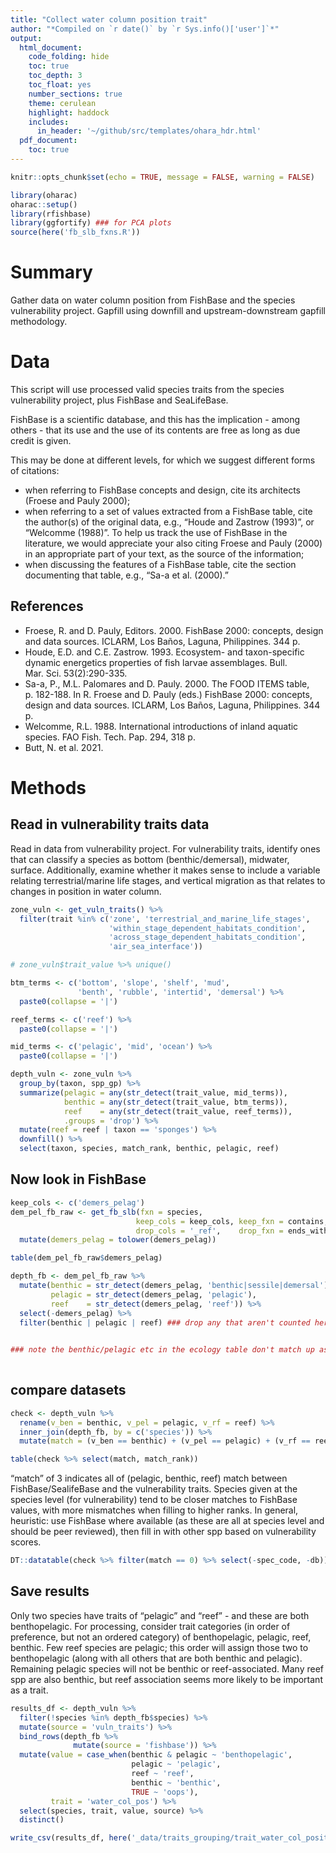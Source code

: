 ```yaml
---
title: "Collect water column position trait"
author: "*Compiled on `r date()` by `r Sys.info()['user']`*"
output: 
  html_document:
    code_folding: hide
    toc: true
    toc_depth: 3
    toc_float: yes
    number_sections: true
    theme: cerulean
    highlight: haddock
    includes: 
      in_header: '~/github/src/templates/ohara_hdr.html'
  pdf_document:
    toc: true
---
```


``` r

knitr::opts_chunk$set(echo = TRUE, message = FALSE, warning = FALSE)

library(oharac)
oharac::setup()
library(rfishbase)
library(ggfortify) ### for PCA plots
source(here('fb_slb_fxns.R'))


```

# Summary

Gather data on water column position from FishBase and the species vulnerability project.  Gapfill using downfill and upstream-downstream gapfill methodology.

# Data

This script will use processed valid species traits from the species vulnerability project, plus FishBase and SeaLifeBase.

FishBase is a scientific database, and this has the implication - among others - that its use and the use of its contents are free as long as due credit is given.

This may be done at different levels, for which we suggest different forms of citations:

* when referring to FishBase concepts and design, cite its architects (Froese and Pauly 2000);
* when referring to a set of values extracted from a FishBase table, cite the author(s) of the original data, e.g., "Houde and Zastrow (1993)", or "Welcomme (1988)". To help us track the use of FishBase in the literature, we would appreciate your also citing Froese and Pauly (2000) in an appropriate part of your text, as the source of the information;
* when discussing the features of a FishBase table, cite the section documenting that table, e.g., "Sa-a et al. (2000)."

## References

* Froese, R. and D. Pauly, Editors. 2000. FishBase 2000: concepts, design and data sources. ICLARM, Los Baños, Laguna, Philippines. 344 p.
* Houde, E.D. and C.E. Zastrow. 1993. Ecosystem- and taxon-specific dynamic energetics properties of fish larvae assemblages. Bull. Mar. Sci. 53(2):290-335.
* Sa-a, P., M.L. Palomares and D. Pauly. 2000. The FOOD ITEMS table, p. 182-188. In R. Froese and D. Pauly (eds.) FishBase 2000: concepts, design and data sources. ICLARM, Los Baños, Laguna, Philippines. 344 p.
* Welcomme, R.L. 1988. International introductions of inland aquatic species. FAO Fish. Tech. Pap. 294, 318 p.
* Butt, N. et al. 2021. 

# Methods

## Read in vulnerability traits data

Read in data from vulnerability project.  For vulnerability traits, identify ones that can classify a species as bottom (benthic/demersal), midwater, surface.  Additionally, examine whether it makes sense to include a variable relating terrestrial/marine life stages, and vertical migration as that relates to changes in position in water column.

```r
zone_vuln <- get_vuln_traits() %>%
  filter(trait %in% c('zone', 'terrestrial_and_marine_life_stages', 
                      'within_stage_dependent_habitats_condition', 
                      'across_stage_dependent_habitats_condition', 
                      'air_sea_interface'))

# zone_vuln$trait_value %>% unique()

btm_terms <- c('bottom', 'slope', 'shelf', 'mud', 
               'benth', 'rubble', 'intertid', 'demersal') %>%
  paste0(collapse = '|')

reef_terms <- c('reef') %>%
  paste0(collapse = '|')

mid_terms <- c('pelagic', 'mid', 'ocean') %>%
  paste0(collapse = '|')

depth_vuln <- zone_vuln %>%
  group_by(taxon, spp_gp) %>%
  summarize(pelagic = any(str_detect(trait_value, mid_terms)),
            benthic = any(str_detect(trait_value, btm_terms)),
            reef    = any(str_detect(trait_value, reef_terms)),
            .groups = 'drop') %>%
  mutate(reef = reef | taxon == 'sponges') %>%
  downfill() %>%
  select(taxon, species, match_rank, benthic, pelagic, reef)
```


## Now look in FishBase

``` r
keep_cols <- c('demers_pelag')
dem_pel_fb_raw <- get_fb_slb(fxn = species, 
                            keep_cols = keep_cols, keep_fxn = contains,
                            drop_cols = '_ref',    drop_fxn = ends_with) %>%
  mutate(demers_pelag = tolower(demers_pelag))

table(dem_pel_fb_raw$demers_pelag)

depth_fb <- dem_pel_fb_raw %>%
  mutate(benthic = str_detect(demers_pelag, 'benthic|sessile|demersal'),
         pelagic = str_detect(demers_pelag, 'pelagic'),
         reef    = str_detect(demers_pelag, 'reef')) %>%
  select(-demers_pelag) %>%
  filter(benthic | pelagic | reef) ### drop any that aren't counted here
  

### note the benthic/pelagic etc in the ecology table don't match up as well
  
```

## compare datasets

```r
check <- depth_vuln %>%
  rename(v_ben = benthic, v_pel = pelagic, v_rf = reef) %>%
  inner_join(depth_fb, by = c('species')) %>%
  mutate(match = (v_ben == benthic) + (v_pel == pelagic) + (v_rf == reef))

table(check %>% select(match, match_rank))
```

"match" of 3 indicates all of (pelagic, benthic, reef) match between FishBase/SealifeBase and the vulnerability traits.  Species given at the species level (for vulnerability) tend to be closer matches to FishBase values, with more mismatches when filling to higher ranks.  In general, heuristic: use FishBase where available (as these are all at species level and should be peer reviewed), then fill in with other spp based on vulnerability scores.

```r
DT::datatable(check %>% filter(match == 0) %>% select(-spec_code, -db))
```


## Save results

Only two species have traits of "pelagic" and "reef" - and these are both benthopelagic.  For processing, consider trait categories (in order of preference, but not an ordered category) of benthopelagic, pelagic, reef, benthic.  Few reef species are pelagic; this order will assign those two to benthopelagic (along with all others that are both benthic and pelagic).  Remaining pelagic species will not be benthic or reef-associated.  Many reef spp are also benthic, but reef association seems more likely to be important as a trait.

```r
results_df <- depth_vuln %>%
  filter(!species %in% depth_fb$species) %>%
  mutate(source = 'vuln_traits') %>%
  bind_rows(depth_fb %>%
              mutate(source = 'fishbase')) %>%
  mutate(value = case_when(benthic & pelagic ~ 'benthopelagic',
                           pelagic ~ 'pelagic',
                           reef ~ 'reef',
                           benthic ~ 'benthic',
                           TRUE ~ 'oops'),
         trait = 'water_col_pos') %>%
  select(species, trait, value, source) %>%
  distinct()

write_csv(results_df, here('_data/traits_grouping/trait_water_col_position.csv'))

```

